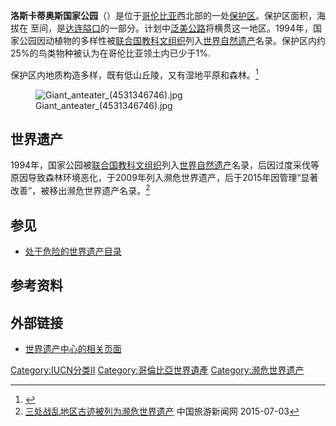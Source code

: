{{世界遺産概要表
|site_img = Image:Rio_Atrato.JPG
|site_img_capt = 
|site_img_width = 275px
|zh_name = 洛斯卡蒂奥斯国家公园 
|en_name = Los Katíos National Park
|fr_name = Parc national de Los Katíos
|country = {{COL}}
|Region = 拉丁美洲和加勒比地区
|area = 720 km²
|criterion_n = (9), (10)
|rg_year = 1994
|ex_rg_year = 
|remarks = 濒危遗产（2009年 - 2015年）
|iucn = II（国家公园）
|url_no = 711
|map_img =
|map_img_width = 275px
|}}
'''洛斯卡蒂奥斯国家公园'''（{{Lang-es|Parque Nacional Natural Los Katíos}}）是位于[[哥伦比亚|哥伦比亚]]西北部的一处[[保护区|保护区]]。保护区面积{{Convert|720|km2|sqmi|abbr=on}}，海拔在{{Convert|50|m|ft|abbr=on}} 至{{Convert|600|m|ft|abbr=on}}间，是[[达连隘口|达连隘口]]的一部分。计划中[[泛美公路|泛美公路]]将横贯这一地区。1994年，国家公园因动植物的多样性被[[联合国教科文组织|联合国教科文组织]]列入[[世界自然遗产|世界自然遗产]]名录。保护区内约25%的鸟类物种被认为在哥伦比亚领土内已少于1%.

保护区内地质构造多样，既有低山丘陵，又有湿地平原和森林。<ref name="Los Katíos National Park">{{Cite web|url=http://whc.unesco.org/en/list/711|title=Los Katíos National Park|accessdate=15 March 2013|publisher=UNESCO World Heritage Centre}}</ref>

<div class="cx-spinner"></div>
[[File:Giant_anteater_(4531346746).jpg|thumb]]

==世界遗产==
1994年，国家公园被[[联合国教科文组织|联合国教科文组织]]列入[[世界自然遗产|世界自然遗产]]名录，后因过度采伐等原因导致森林环境恶化，于2009年列入濒危世界遗产，后于2015年因管理“显著改善”，被移出濒危世界遗产名录。<ref>[http://www.cntour2.com/viewnews/2015/07/03/JhLbYZMV7Vz7trXxmL6L0.shtml 三处战乱地区古迹被列为濒危世界遗产] {{Wayback|url=http://www.cntour2.com/viewnews/2015/07/03/JhLbYZMV7Vz7trXxmL6L0.shtml |date=20160313032111 }} 中国旅游新闻网 2015-07-03</ref>{{世界遗产基准|9|10}}

== 参见 ==
* [[处于危险的世界遗产目录|处于危险的世界遗产目录]]

== 参考资料 ==
{{Reflist}}

==外部链接==
* [http://whc.unesco.org/en/list/711 世界遗产中心的相关页面] {{Wayback|url=http://whc.unesco.org/en/list/711 |date=20181224225637 }}
{{哥伦比亚世界遗产}}
{{authority control}}
[[Category:IUCN分类II|Category:IUCN分类II]]
[[Category:哥倫比亞世界遺產|Category:哥倫比亞世界遺產]]
[[Category:濒危世界遗产|Category:濒危世界遗产]]